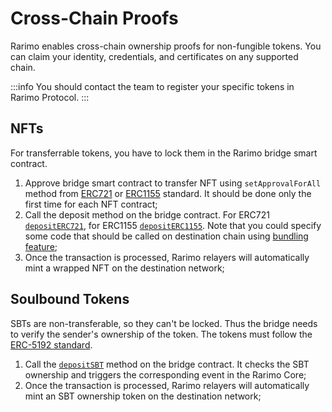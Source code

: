 ---
---

# Cross-Chain Proofs

Rarimo enables cross-chain ownership proofs for non-fungible tokens. You can claim your identity, credentials, and certificates on any supported chain.

:::info
You should contact the team to register your specific tokens in Rarimo Protocol.
:::

## NFTs

For transferrable tokens, you have to lock them in the Rarimo bridge smart contract.

1. Approve bridge smart contract to transfer NFT using `setApprovalForAll` method from [ERC721](https://github.com/OpenZeppelin/openzeppelin-contracts/blob/master/contracts/token/ERC721/ERC721.sol#L136) or [ERC1155](https://github.com/OpenZeppelin/openzeppelin-contracts/blob/master/contracts/token/ERC1155/ERC1155.sol#L100) standard. It should be done only the first time for each NFT contract;
1. Call the deposit method on the bridge contract. For ERC721 [`depositERC721`](/reference/contracts/bridge/evm#depositerc721), for ERC1155 [`depositERC1155`](/reference/contracts/bridge/evm#depositerc1155). Note that you could specify some code that should be called on destination chain using [bundling feature](../tutorials/bundling);
1. Once the transaction is processed, Rarimo relayers will automatically mint a wrapped NFT on the destination network;

## Soulbound Tokens

SBTs are non-transferable, so they can't be locked. Thus the bridge needs to verify the sender's ownership of the token. The tokens must follow the [ERC-5192 standard](https://eips.ethereum.org/EIPS/eip-5192).

1. Call the [`depositSBT`](/reference/contracts/bridge/evm#depositsbt) method on the bridge contract. It checks the SBT ownership and triggers the corresponding event in the Rarimo Core;
1. Once the transaction is processed, Rarimo relayers will automatically mint an SBT ownership token on the destination network;
